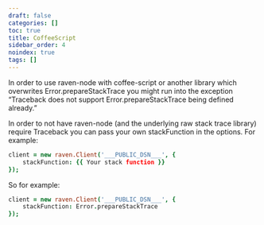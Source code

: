 ```yaml
---
draft: false
categories: []
toc: true
title: CoffeeScript
sidebar_order: 4
noindex: true
tags: []
---
```


In order to use raven-node with coffee-script or another library which overwrites Error.prepareStackTrace you might run into the exception “Traceback does not support Error.prepareStackTrace being defined already.”

In order to not have raven-node (and the underlying raw stack trace library) require Traceback you can pass your own stackFunction in the options. For example:

```coffeescript
client = new raven.Client('___PUBLIC_DSN___', {
    stackFunction: {{ Your stack function }}
});
```

So for example:

```coffeescript
client = new raven.Client('___PUBLIC_DSN___', {
    stackFunction: Error.prepareStackTrace
});
```
